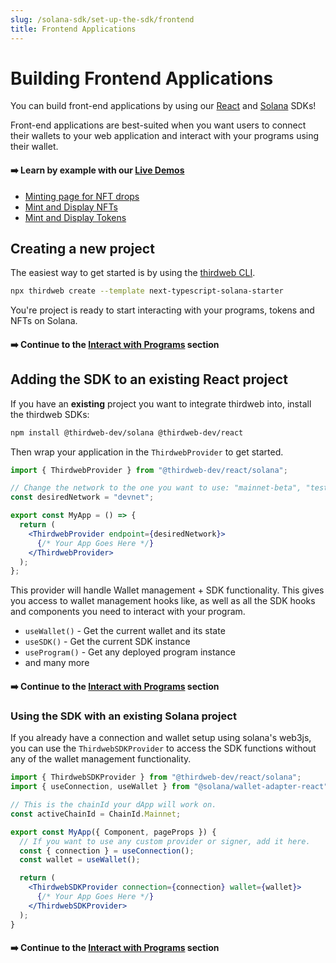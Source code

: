 ```yaml
---
slug: /solana-sdk/set-up-the-sdk/frontend
title: Frontend Applications
---
```


# Building Frontend Applications

You can build front-end applications by using our [React](/react) and [Solana](/solana) SDKs!

Front-end applications are best-suited when you want users to connect their wallets to your web application and interact with your programs using their wallet.

#### ➡️ Learn by example with our [Live Demos](https://solana-hub.thirdweb-example.com/)

- [Minting page for NFT drops](https://solana-hub.thirdweb-example.com/nft-drop)
- [Mint and Display NFTs](https://solana-hub.thirdweb-example.com/nft-collection)
- [Mint and Display Tokens](https://solana-hub.thirdweb-example.com/token)

## Creating a new project

The easiest way to get started is by using the [thirdweb CLI](https://github.com/thirdweb-dev/thirdweb-cli).

```bash
npx thirdweb create --template next-typescript-solana-starter
```

You're project is ready to start interacting with your programs, tokens and NFTs on Solana.

#### ➡️ Continue to the [Interact with Programs](/solana-sdk/interacting-with-programs) section

## Adding the SDK to an existing React project

If you have an **existing** project you want to integrate thirdweb into, install the thirdweb SDKs:

```bash
npm install @thirdweb-dev/solana @thirdweb-dev/react
```

Then wrap your application in the `ThirdwebProvider` to get started.

```jsx
import { ThirdwebProvider } from "@thirdweb-dev/react/solana";

// Change the network to the one you want to use: "mainnet-beta", "testnet", "devnet", "localhost" or your own RPC endpoint
const desiredNetwork = "devnet";

export const MyApp = () => {
  return (
    <ThirdwebProvider endpoint={desiredNetwork}>
      {/* Your App Goes Here */}
    </ThirdwebProvider>
  );
};
```

This provider will handle Wallet management + SDK functionality. This gives you access to wallet management hooks like, as well as all the SDK hooks and components you need to interact with your program.

- `useWallet()` - Get the current wallet and its state
- `useSDK()` - Get the current SDK instance
- `useProgram()` - Get any deployed program instance
- and many more

#### ➡️ Continue to the [Interact with Programs](/solana-sdk/interacting-with-programs) section

### Using the SDK with an existing Solana project

If you already have a connection and wallet setup using solana's web3js, you can use the `ThirdwebSDKProvider` to access the SDK functions without any of the wallet management functionality.

```jsx
import { ThirdwebSDKProvider } from "@thirdweb-dev/react/solana";
import { useConnection, useWallet } from "@solana/wallet-adapter-react";

// This is the chainId your dApp will work on.
const activeChainId = ChainId.Mainnet;

export const MyApp({ Component, pageProps }) {
  // If you want to use any custom provider or signer, add it here.
  const { connection } = useConnection();
  const wallet = useWallet();

  return (
    <ThirdwebSDKProvider connection={connection} wallet={wallet}>
      {/* Your App Goes Here */}
    </ThirdwebSDKProvider>
  );
}
```

#### ➡️ Continue to the [Interact with Programs](/solana-sdk/interacting-with-programs) section
